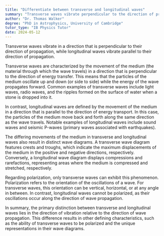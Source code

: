 ```yaml
---
title: "Differentiate between transverse and longitudinal waves"
summary: "Transverse waves vibrate perpendicular to the direction of propagation, while longitudinal waves vibrate parallel to the direction of propagation."
author: "Dr. Thomas Walker"
degree: "PhD in Astrophysics, University of Cambridge"
tutor_type: "IB Physics Tutor"
date: 2024-05-12
---
```


Transverse waves vibrate in a direction that is perpendicular to their direction of propagation, while longitudinal waves vibrate parallel to their direction of propagation.

Transverse waves are characterized by the movement of the medium (the material through which the wave travels) in a direction that is perpendicular to the direction of energy transfer. This means that the particles of the medium oscillate up and down (or side to side) while the energy of the wave propagates forward. Common examples of transverse waves include light waves, radio waves, and the ripples formed on the surface of water when a stone is dropped into it.

In contrast, longitudinal waves are defined by the movement of the medium in a direction that is parallel to the direction of energy transport. In this case, the particles of the medium move back and forth along the same direction as the wave travels. Notable examples of longitudinal waves include sound waves and seismic P-waves (primary waves associated with earthquakes).

The differing movements of the medium in transverse and longitudinal waves also result in distinct wave diagrams. A transverse wave diagram features crests and troughs, which indicate the maximum displacements of the medium in the positive and negative directions, respectively. Conversely, a longitudinal wave diagram displays compressions and rarefactions, representing areas where the medium is compressed and stretched, respectively.

Regarding polarization, only transverse waves can exhibit this phenomenon. Polarization refers to the orientation of the oscillations of a wave. For transverse waves, this orientation can be vertical, horizontal, or at any angle in between. In contrast, longitudinal waves cannot be polarized, as their oscillations occur along the direction of wave propagation.

In summary, the primary distinction between transverse and longitudinal waves lies in the direction of vibration relative to the direction of wave propagation. This difference results in other defining characteristics, such as the ability of transverse waves to be polarized and the unique representations in their wave diagrams.
    